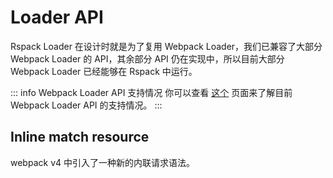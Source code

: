 
<WebpackLicense from="https://webpack.js.org/api/loaders/" />

# Loader API

Rspack Loader 在设计时就是为了复用 Webpack Loader，我们已兼容了大部分 Webpack Loader 的 API，其余部分 API 仍在实现中，所以目前大部分 Webpack Loader 已经能够在 Rspack 中运行。

::: info Webpack Loader API 支持情况
你可以查看 [这个](https://github.com/orgs/web-infra-dev/projects/10) 页面来了解目前 Webpack Loader API 的支持情况。
:::

## Inline match resource

webpack v4 中引入了一种新的内联请求语法。
